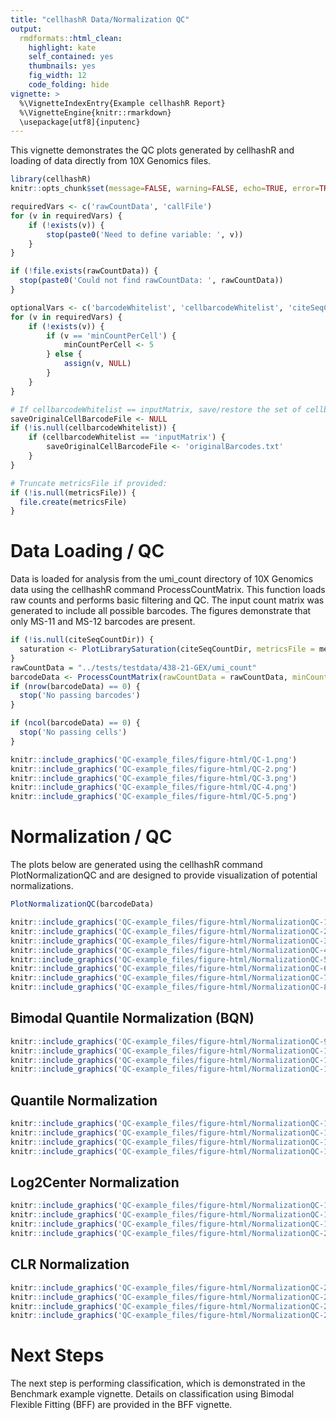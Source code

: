 ```yaml
---
title: "cellhashR Data/Normalization QC"
output:
  rmdformats::html_clean:
    highlight: kate
    self_contained: yes
    thumbnails: yes
    fig_width: 12
    code_folding: hide
vignette: >
  %\VignetteIndexEntry{Example cellhashR Report}
  %\VignetteEngine{knitr::rmarkdown}
  \usepackage[utf8]{inputenc}
---
```


This vignette demonstrates the QC plots generated by cellhashR and loading of data directly from 10X Genomics files.

```r

library(cellhashR)
knitr::opts_chunk$set(message=FALSE, warning=FALSE, echo=TRUE, error=TRUE)

```

```r

requiredVars <- c('rawCountData', 'callFile')
for (v in requiredVars) {
	if (!exists(v)) {
		stop(paste0('Need to define variable: ', v))
	}
}

if (!file.exists(rawCountData)) {
  stop(paste0('Could not find rawCountData: ', rawCountData))
}

optionalVars <- c('barcodeWhitelist', 'cellbarcodeWhitelist', 'citeSeqCountDir', 'minCountPerCell', 'metricsFile')
for (v in requiredVars) {
	if (!exists(v)) {
		if (v == 'minCountPerCell') {
			minCountPerCell <- 5
		} else {
			assign(v, NULL)
		}
	}
}

# If cellbarcodeWhitelist == inputMatrix, save/restore the set of cellbarcodes for reporting:
saveOriginalCellBarcodeFile <- NULL
if (!is.null(cellbarcodeWhitelist)) {
	if (cellbarcodeWhitelist == 'inputMatrix') {
		saveOriginalCellBarcodeFile <- 'originalBarcodes.txt'
	}
}

# Truncate metricsFile if provided:
if (!is.null(metricsFile)) {
  file.create(metricsFile)
}

```

# Data Loading / QC

Data is loaded for analysis from the umi_count directory of 10X Genomics data using the cellhashR command ProcessCountMatrix.  This function loads raw counts and performs basic filtering and QC. The input count matrix was generated to include all possible barcodes. The figures demonstrate that only MS-11 and MS-12 barcodes are present.

```r

if (!is.null(citeSeqCountDir)) {
  saturation <- PlotLibrarySaturation(citeSeqCountDir, metricsFile = metricsFile)
}
rawCountData = "../tests/testdata/438-21-GEX/umi_count"
barcodeData <- ProcessCountMatrix(rawCountData = rawCountData, minCountPerCell = minCountPerCell, barcodeWhitelist = barcodeWhitelist, saveOriginalCellBarcodeFile = saveOriginalCellBarcodeFile, metricsFile = metricsFile)
if (nrow(barcodeData) == 0) {
  stop('No passing barcodes')
}

if (ncol(barcodeData) == 0) {
  stop('No passing cells')
}

```

```r
knitr::include_graphics('QC-example_files/figure-html/QC-1.png')
knitr::include_graphics('QC-example_files/figure-html/QC-2.png')
knitr::include_graphics('QC-example_files/figure-html/QC-3.png')
knitr::include_graphics('QC-example_files/figure-html/QC-4.png')
knitr::include_graphics('QC-example_files/figure-html/QC-5.png')
```

# Normalization / QC

The plots below are generated using the cellhashR command PlotNormalizationQC and are designed to provide visualization of potential normalizations.

```r

PlotNormalizationQC(barcodeData)

```

```r
knitr::include_graphics('QC-example_files/figure-html/NormalizationQC-1.png')
knitr::include_graphics('QC-example_files/figure-html/NormalizationQC-2.png')
knitr::include_graphics('QC-example_files/figure-html/NormalizationQC-3.png')
knitr::include_graphics('QC-example_files/figure-html/NormalizationQC-4.png')
knitr::include_graphics('QC-example_files/figure-html/NormalizationQC-5.png')
knitr::include_graphics('QC-example_files/figure-html/NormalizationQC-6.png')
knitr::include_graphics('QC-example_files/figure-html/NormalizationQC-7.png')
knitr::include_graphics('QC-example_files/figure-html/NormalizationQC-8.png')
```

## Bimodal Quantile Normalization (BQN)

```r
knitr::include_graphics('QC-example_files/figure-html/NormalizationQC-9.png')
knitr::include_graphics('QC-example_files/figure-html/NormalizationQC-10.png')
knitr::include_graphics('QC-example_files/figure-html/NormalizationQC-11.png')
knitr::include_graphics('QC-example_files/figure-html/NormalizationQC-12.png')
```

## Quantile Normalization

```r
knitr::include_graphics('QC-example_files/figure-html/NormalizationQC-13.png')
knitr::include_graphics('QC-example_files/figure-html/NormalizationQC-14.png')
knitr::include_graphics('QC-example_files/figure-html/NormalizationQC-15.png')
knitr::include_graphics('QC-example_files/figure-html/NormalizationQC-16.png')
```

## Log2Center Normalization

```r
knitr::include_graphics('QC-example_files/figure-html/NormalizationQC-17.png')
knitr::include_graphics('QC-example_files/figure-html/NormalizationQC-18.png')
knitr::include_graphics('QC-example_files/figure-html/NormalizationQC-19.png')
knitr::include_graphics('QC-example_files/figure-html/NormalizationQC-20.png')
```

## CLR Normalization

```r
knitr::include_graphics('QC-example_files/figure-html/NormalizationQC-21.png')
knitr::include_graphics('QC-example_files/figure-html/NormalizationQC-22.png')
knitr::include_graphics('QC-example_files/figure-html/NormalizationQC-23.png')
knitr::include_graphics('QC-example_files/figure-html/NormalizationQC-24.png')
```

# Next Steps

The next step is performing classification, which is demonstrated in the Benchmark example vignette.  Details on classification using Bimodal Flexible Fitting (BFF) are provided in the BFF vignette.